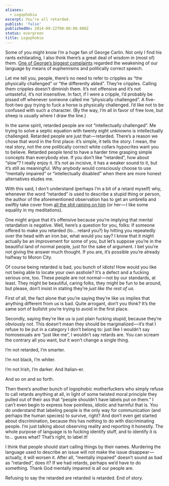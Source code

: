 ```yaml
---
aliases:
  - Logophobia
excerpt: You’re all retarded.
publish: 'false'
publishedOn: 2014-09-22T00:00:00.000Z
status: evergreen
title: Logophobia
---
```

Some of you might know I’m a huge fan of George Carlin. Not only I find his rants exhilarating, I also think there’s a great deal of wisdom in (most of) them. [One of George’s biggest complaints](https://www.youtube.com/watch?v=vuEQixrBKCc) regarded the weakening of our language by means of euphemisms and politically correct speech.

Let me tell you, people, there’s no need to refer to cripples as “the physically challenged” or “the differently abled”. They’re cripples. Calling them cripples doesn’t diminish them. It’s not offensive and it’s not untasteful, it’s not insensitive. In fact, if I were a cripple, I’d probably be pissed off whenever someone called me “physically challenged”. A five-foot-two guy trying to fuck a horse is physically challenged. I’d like not to be confused with such a character. (By the way, I’m all in favor of free love, but sheep is usually where I draw the line.)

In the same spirit, retarded people are not “intellectually challenged”. Me trying to solve a septic equation with twenty eight unknowns is intellectually challenged. Retarded people are just that — retarded. There’s a reason we chose that word in the first place: it’s simple, it tells the story. I mean, the real story, not the one politically correct white collars hypocrites want you to believe. Retarded people tend to have a harder time grasping simple concepts than everybody else. If you don’t like “retarded”, how about “slow”? I really enjoy it. It’s not as incisive, it has a weaker sound to it, but it’s still as meaningful. Why anybody would consciously choose to use “mentally impaired” or “intellectually disabled” when there are more honest alternatives eludes me.

With this said, I don’t understand (perhaps I’m a bit of a retard myself) why, whenever the word “retarded” is used to describe a stupid thing or person, the author of the aforementioned observation has to get an umbrella and swiftly take cover from [all the shit raining on him](http://eev.ee/blog/2014/08/06/maybe-youre-just-not-very-funny/) (or her — I like some equality in my meditations).

One might argue that it’s offensive because you’re implying that mental retardation is negative. Well, here’s a question for you, folks: If someone offered to make you retarded (to… retard you?) by hitting you repeatedly over the head with an iron bar, what would you say? I know that it might actually be an improvement for some of you, but let’s suppose you’re in the beautiful land of normal people, just for the sake of argument. I bet you’re not giving the answer much thought. If you are, it’s possible you’re already halfway to Moron City.

Of course being retarded is bad, you bunch of idiots! How would you like not being able to locate your own asshole? It’s a defect and a fucking serious one, too. These people are not normal — not by our standards, at least. They might be beautiful, caring folks, they might be fun to be around, but please, don’t insist in stating they’re _just like the rest of us._

First of all, the fact alone that you’re saying they’re like us implies that anything different from us is bad. Quite arrogant, don’t you think? It’s the same sort of bullshit you’re trying to avoid in the first place.

Secondly, saying they’re like us is just plain fucking stupid, because they’re obviously not. This doesn’t mean they should be marginalized — it’s that I refuse to be put in a category I don’t belong to: just like I wouldn’t say homosexuals are “just like me”, I wouldn’t say retards are. You can scream the contrary all you want, but it won’t change a single thing.

I’m not retarded, I’m smarter.

I’m not black, I’m whiter.

I’m not Irish, I’m darker. And Italian-er.

And so on and so forth.

Then there’s another bunch of logophobic motherfuckers who simply refuse to call retards anything at all, in light of some twisted moral principle they pulled out of their ass that “people shouldn’t have labels put on them.” I can’t even begin to express how pointless, idiotic and harmful that is. You _do_ understand that labeling people is the only way for communication (and perhaps the human species) to survive, right? And don’t even get started about discrimination, because this has nothing to do with discriminating people. I’m just talking about observing reality and reporting it honestly. The whole purpose of language is to fucking identify stuff, and to identify it is to… guess what? That’s right, to label it!

I think that people should start calling things by their names. Murdering the language used to describe an issue will not make the issue disappear — actually, it will worsen it. After all, “mentally impaired” doesn’t sound as bad as “retarded”, does it? If we had retards, perhaps we’d have to do something. Thank God mentally impaired is all our people are.

Refusing to say the retarded are retarded is retarded. End of story.
